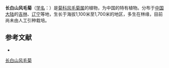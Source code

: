{{Speciesbox
| name = 长白山风毛菊
| status = 
| status_system = 
| image =
| genus = Saussurea
| species = tenerifolia
| authority = Kitag.
}}

'''长白山风毛菊'''（[[学名|学名]]：{{lang|la|''Saussurea tenerifolia''}}）是[[菊科|菊科]][[风毛菊属|风毛菊属]]的植物，为中国的特有植物。分布于[[中国大陆|中国大陆]]的[[吉林|吉林]]、[[辽宁|辽宁]]等地，生长于海拔1,100米至1,700米的地区，多生在林缘，目前尚未由人工引种栽培。

== 参考文献 ==
<div class="references-small">
* {{cite web| url =http://www.bioinfo.cn/db05/KmzwSpecies.php?action=view&id=5452| title =长白山风毛菊| work =《中国高等植物数据库全库》| publisher =中国科学院微生物研究所| author =昆明植物研究所| accessdate =2009-02-24| deadurl =yes| archiveurl =https://web.archive.org/web/20160305050656/http://www.bioinfo.cn/db05/KmzwSpecies.php?action=view&id=5452| archivedate =2016-03-05}}
</div>
{{Taxonbar|from=Q15227000}}

[[Category:风毛菊属|长白山风毛菊]]


{{植物小作品}}